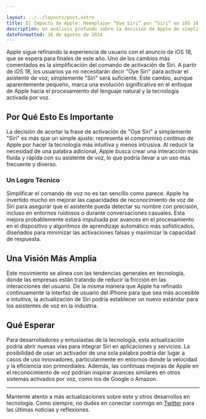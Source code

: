 ```yaml
---

layout: ../../layouts/post.astro  
title: El Impacto de Apple: Reemplazar “Oye Siri” por “Siri” en iOS 18  
description: Un análisis profundo sobre la decisión de Apple de simplificar el comando de activación de Siri en el próximo iOS 18.  
dateFormatted: 16 de agosto de 2024  
---
```


Apple sigue refinando la experiencia de usuario con el anuncio de iOS 18, que se espera para finales de este año. Uno de los cambios más comentados es la simplificación del comando de activación de Siri. A partir de iOS 18, los usuarios ya no necesitarán decir "Oye Siri" para activar el asistente de voz; simplemente "Siri" será suficiente. Este cambio, aunque aparentemente pequeño, marca una evolución significativa en el enfoque de Apple hacia el procesamiento del lenguaje natural y la tecnología activada por voz.

## Por Qué Esto Es Importante

La decisión de acortar la frase de activación de "Oye Siri" a simplemente "Siri" es más que un simple ajuste: representa el compromiso continuo de Apple por hacer la tecnología más intuitiva y menos intrusiva. Al reducir la necesidad de una palabra adicional, Apple busca crear una interacción más fluida y rápida con su asistente de voz, lo que podría llevar a un uso más frecuente y diverso.

### Un Logro Técnico

Simplificar el comando de voz no es tan sencillo como parece. Apple ha invertido mucho en mejorar las capacidades de reconocimiento de voz de Siri para asegurar que el asistente pueda detectar su nombre con precisión, incluso en entornos ruidosos o durante conversaciones casuales. Esta mejora probablemente estará impulsada por avances en el procesamiento en el dispositivo y algoritmos de aprendizaje automático más sofisticados, diseñados para minimizar las activaciones falsas y maximizar la capacidad de respuesta.

## Una Visión Más Amplia

Este movimiento se alinea con las tendencias generales en tecnología, donde las empresas están tratando de reducir la fricción en las interacciones del usuario. De la misma manera que Apple ha refinado continuamente la interfaz de usuario del iPhone para que sea más accesible e intuitiva, la actualización de Siri podría establecer un nuevo estándar para los asistentes de voz en la industria.

## Qué Esperar

Para desarrolladores y entusiastas de la tecnología, esta actualización podría abrir nuevas vías para integrar Siri en aplicaciones y servicios. La posibilidad de usar un activador de una sola palabra podría dar lugar a casos de uso innovadores, particularmente en entornos donde la velocidad y la eficiencia son primordiales. Además, las continuas mejoras de Apple en el reconocimiento de voz podrían inspirar avances similares en otros sistemas activados por voz, como los de Google o Amazon.

---


Mantente atento a más actualizaciones sobre este y otros desarrollos en tecnología. Como siempre, no dudes en conectar conmigo en [Twitter](https://x.com/murapabytes) para las últimas noticias y reflexiones.


